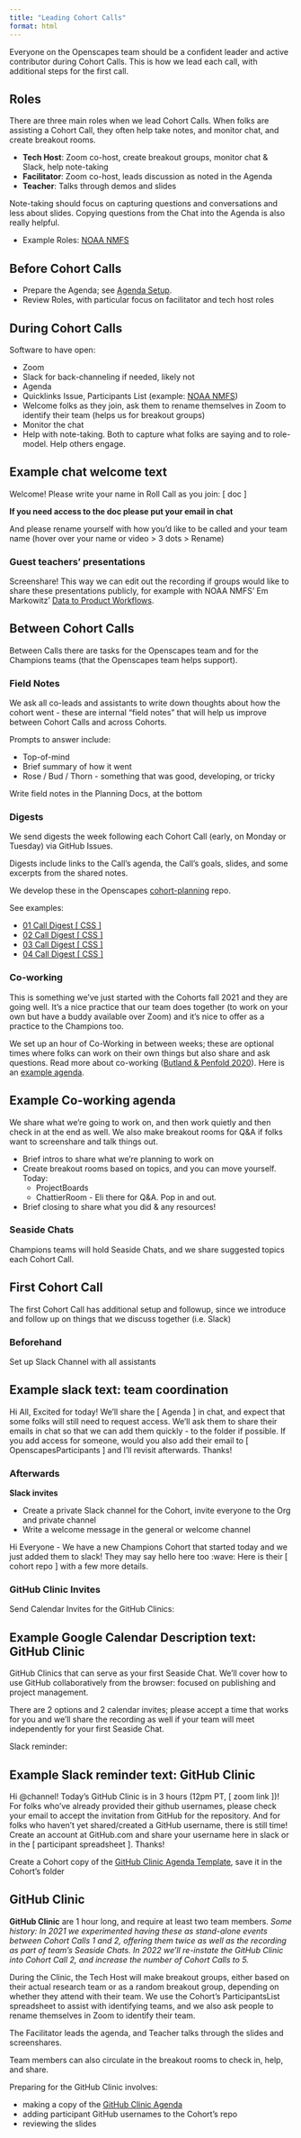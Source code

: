 ```yaml
---
title: "Leading Cohort Calls"
format: html
---
```


Everyone on the Openscapes team should be a confident leader and active contributor during Cohort Calls. This is how we lead each call, with additional steps for the first call.

## Roles

There are three main roles when we lead Cohort Calls. When folks are assisting a Cohort Call, they often help take notes, and monitor chat, and create breakout rooms. 

-   **Tech Host**: Zoom co-host, create breakout groups, monitor chat & Slack, help note-taking
-   **Facilitator**: Zoom co-host, leads discussion as noted in the Agenda
-   **Teacher**: Talks through demos and slides

Note-taking should focus on capturing questions and conversations and less about slides. Copying questions from the Chat into the Agenda is also really helpful. 

- Example Roles: [NOAA NMFS](https://github.com/Openscapes/cohort-planning/issues/1)

## Before Cohort Calls

- Prepare the Agenda; see [Agenda Setup](/champions/pre-cohort-tech.qmd#agenda-setup).
- Review Roles, with particular focus on facilitator and tech host roles

## During Cohort Calls

Software to have open: 

- Zoom
- Slack for back-channeling if needed, likely not 
- Agenda
- Quicklinks Issue, Participants List (example: [NOAA NMFS](https://github.com/Openscapes/cohort-planning/issues/1))
-   Welcome folks as they join, ask them to rename themselves in Zoom to identify their team (helps us for breakout groups)
-   Monitor the chat
-   Help with note-taking. Both to capture what folks are saying and to role-model. Help others engage.

::: {.callout-tip collapse="true"}
## Example chat welcome text

Welcome! Please write your name in Roll Call as you join: \[ doc \]

**If you need access to the doc please put your email in chat**

And please rename yourself with how you'd like to be called and your team name (hover over your name or video \> 3 dots \> Rename)
:::

### Guest teachers' presentations

Screenshare! This way we can edit out the recording if groups would like to share these presentations publicly, for example with NOAA NMFS' Em Markowitz' [Data to Product Workflows](https://www.youtube.com/watch?v=CyqOjQwQLy8).

## Between Cohort Calls

Between Calls there are tasks for the Openscapes team and for the Champions teams (that the Openscapes team helps support).

### Field Notes

We ask all co-leads and assistants to write down thoughts about how the cohort went - these are internal "field notes" that will help us improve between Cohort Calls and across Cohorts. 

Prompts to answer include: 

- Top-of-mind
- Brief summary of how it went
- Rose / Bud / Thorn - something that was good, developing, or tricky

Write field notes in the Planning Docs, at the bottom

### Digests

We send digests the week following each Cohort Call (early, on Monday or Tuesday) via GitHub Issues.

Digests include links to the Call's agenda, the Call's goals, slides, and some excerpts from the shared notes.

We develop these in the Openscapes [cohort-planning](https://github.com/Openscapes/cohort-planning/issues?q=+label%3Adigest+) repo. 

See examples:

-   [01 Call Digest \[ CSS \]](https://github.com/Openscapes/css-cohort/issues/18)
-   [02 Call Digest \[ CSS \]](https://github.com/Openscapes/css-cohort/issues/15)
-   [03 Call Digest \[ CSS \]](https://github.com/Openscapes/css-cohort/issues/17)
-   [04 Call Digest \[ CSS \]](https://github.com/Openscapes/css-cohort/issues/19)

### Co-working

This is something we've just started with the Cohorts fall 2021 and they are going well. It's a nice practice that our team does together (to work on your own but have a buddy available over Zoom) and it's nice to offer as a practice to the Champions too.  

We set up an hour of Co-Working in between weeks; these are optional times where folks can work on their own things but also share and ask questions. Read more about co-working ([Butland & Penfold 2020](https://www.cscce.org/2020/02/04/online-co-working-partnerships-are-community-of-practice-in-action/)). Here is an [example agenda](https://docs.google.com/document/d/1kaMqhEIpF5flepHLS2TD3z2gSvSY5rzGOgC7IXCi-Dg/edit#). 

::: {.callout-tip collapse="true"}
## Example Co-working agenda
We share what we're going to work on, and then work quietly and then check in at the end as well. We also make breakout rooms for Q&A if folks want to screenshare and talk things out.

- Brief intros to share what we’re planning to work on
- Create breakout rooms based on topics, and you can move yourself. Today: 
    - ProjectBoards
    - ChattierRoom - Eli there for Q&A. Pop in and out. 
- Brief closing to share what you did & any resources!
:::

### Seaside Chats

Champions teams will hold Seaside Chats, and we share suggested topics each Cohort Call.

## First Cohort Call

The first Cohort Call has additional setup and followup, since we introduce and follow up on things that we discuss together (i.e. Slack)

### Beforehand

Set up Slack Channel with all assistants

::: {.callout-tip collapse="true"}
## Example slack text: team coordination

Hi All, Excited for today! We'll share the \[ Agenda \] in chat, and expect that some folks will still need to request access. We'll ask them to share their emails in chat so that we can add them quickly - to the folder if possible. If you add access for someone, would you also add their email to \[ OpenscapesParticipants \] and I'll revisit afterwards. Thanks!
:::

### Afterwards

**Slack invites**

-   Create a private Slack channel for the Cohort, invite everyone to the Org and private channel
-   Write a welcome message in the general or welcome channel

::: {.callout-tip collapse="true"}
Hi Everyone - We have a new Champions Cohort that started today and we just added them to slack! They may say hello here too :wave: Here is their [ cohort repo ] with a few more details. 
:::

### GitHub Clinic Invites

Send Calendar Invites for the GitHub Clinics:

::: {.callout-tip collapse="true"}
## Example Google Calendar Description text: GitHub Clinic

GitHub Clinics that can serve as your first Seaside Chat. We'll cover how to use GitHub collaboratively from the browser: focused on publishing and project management.

There are 2 options and 2 calendar invites; please accept a time that works for you and we'll share the recording as well if your team will meet independently for your first Seaside Chat.
:::

Slack reminder: 

::: {.callout-tip collapse="true"}
## Example Slack reminder text: GitHub Clinic
Hi \@channel! Today's GitHub Clinic is in 3 hours (12pm PT, [ zoom link ])! For folks who've already provided their github usernames, please check your email to accept the invitation from GitHub for the repository. And for folks who haven't yet shared/created a GitHub username, there is still time! Create an account at GitHub.com and share your username here in slack or in the [ participant spreadsheet ]. Thanks!

:::

Create a Cohort copy of the [GitHub Clinic Agenda Template](https://docs.google.com/document/d/1puf1UG7HVwZwnbfc0mlBIzCSGvc-99TcTOdmPHzqZc4/edit#heading=h.ypq91biaklid), save it in the Cohort's folder

## GitHub Clinic

**GitHub Clinic** are 1 hour long, and require at least two team members. *Some history: In 2021 we experimented having these as stand-alone events between Cohort Calls 1 and 2, offering them twice as well as the recording as part of team's Seaside Chats. In 2022 we'll re-instate the GitHub Clinic into Cohort Call 2, and increase the number of Cohort Calls to 5.* 

During the Clinic, the Tech Host will make breakout groups, either based on their actual research team or as a random breakout group, depending on whether they attend with their team. We use the Cohort's ParticipantsList spreadsheet to assist with identifying teams, and we also ask people to rename themselves in Zoom to identify their team. 

The Facilitator leads the agenda, and Teacher talks through the slides and screenshares. 

Team members can also circulate in the breakout rooms to check in, help, and share.

Preparing for the GitHub Clinic involves: 

- making a copy of the [GitHub Clinic Agenda](https://docs.google.com/document/d/1puf1UG7HVwZwnbfc0mlBIzCSGvc-99TcTOdmPHzqZc4/edit)
- adding participant GitHub usernames to the Cohort's repo
- reviewing the slides

